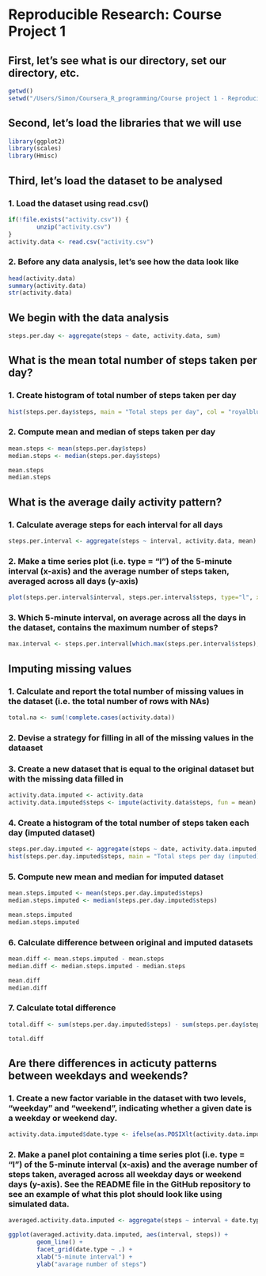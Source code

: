 Reproducible Research: Course Project 1
=============================================

## First, let's see what is our directory, set our directory, etc.
```r
getwd()
setwd("/Users/Simon/Coursera_R_programming/Course project 1 - Reproducible research")
```

## Second, let's load the libraries that we will use
```r
library(ggplot2)
library(scales)
library(Hmisc)
```

## Third, let's load the dataset to be analysed
### 1. Load the dataset using read.csv()
```r
if(!file.exists("activity.csv")) {
        unzip("activity.csv")
}
activity.data <- read.csv("activity.csv")
```

### 2. Before any data analysis, let's see how the data look like
```r
head(activity.data)
summary(activity.data)
str(activity.data)
```

## We begin with the data analysis
```r
steps.per.day <- aggregate(steps ~ date, activity.data, sum)
```

## What is the mean total number of steps taken per day?
### 1. Create histogram of total number of steps taken per day
```r
hist(steps.per.day$steps, main = "Total steps per day", col = "royalblue", xlab = "Number of steps")
```

### 2. Compute mean and median of steps taken per day
```r
mean.steps <- mean(steps.per.day$steps)
median.steps <- median(steps.per.day$steps)

mean.steps
median.steps
```

## What is the average daily activity pattern?
### 1. Calculate average steps for each interval for all days
```r
steps.per.interval <- aggregate(steps ~ interval, activity.data, mean)
```

### 2. Make a time series plot (i.e. type = "l") of the 5-minute interval (x-axis) and the average number of steps taken, averaged across all days (y-axis)
```r
plot(steps.per.interval$interval, steps.per.interval$steps, type="l", xlab = "Interval", ylab = "Number of Steps",main = "Average Number of Steps per Day by Interval")
```

### 3. Which 5-minute interval, on average across all the days in the dataset, contains the maximum number of steps?
```r
max.interval <- steps.per.interval[which.max(steps.per.interval$steps), 1]
```

## Imputing missing values
### 1. Calculate and report the total number of missing values in the dataset (i.e. the total number of rows with NAs)
```r
total.na <- sum(!complete.cases(activity.data))
```

### 2. Devise a strategy for filling in all of the missing values in the dataaset
### 3. Create a new dataset that is equal to the original dataset but with the missing data filled in
```r
activity.data.imputed <- activity.data
activity.data.imputed$steps <- impute(activity.data$steps, fun = mean)
```

### 4. Create a histogram of the total number of steps taken each day (imputed dataset)
```r
steps.per.day.imputed <- aggregate(steps ~ date, activity.data.imputed, sum)
hist(steps.per.day.imputed$steps, main = "Total steps per day (imputed)", col = "red", xlab = "Number of steps")
```

### 5. Compute new mean and median for imputed dataset
```r
mean.steps.imputed <- mean(steps.per.day.imputed$steps)
median.steps.imputed <- median(steps.per.day.imputed$steps)

mean.steps.imputed
median.steps.imputed
```

### 6. Calculate difference between original and imputed datasets
```r
mean.diff <- mean.steps.imputed - mean.steps
median.diff <- median.steps.imputed - median.steps

mean.diff
median.diff
```

### 7. Calculate total difference
```r
total.diff <- sum(steps.per.day.imputed$steps) - sum(steps.per.day$steps)

total.diff
```

## Are there differences in acticuty patterns between weekdays and weekends?
### 1. Create a new factor variable in the dataset with two levels, "weekday" and "weekend", indicating whether a given date is a weekday or weekend day.
```r
activity.data.imputed$date.type <- ifelse(as.POSIXlt(activity.data.imputed$date)$wday %in% c(0,6), 'weekend', 'weekday')
```

### 2. Make a panel plot containing a time series plot (i.e. type = "l") of the 5-minute interval (x-axis) and the average number of steps taken, averaged across all weekday days or weekend days (y-axis). See the README file in the GitHub repository to see an example of what this plot should look like using simulated data.
```r
averaged.activity.data.imputed <- aggregate(steps ~ interval + date.type, data = activity.data.imputed, mean)

ggplot(averaged.activity.data.imputed, aes(interval, steps)) +
        geom_line() + 
        facet_grid(date.type ~ .) + 
        xlab("5-minute interval") + 
        ylab("avarage number of steps")
```

